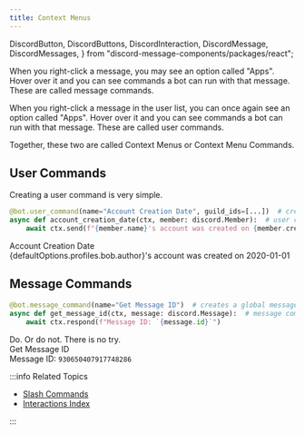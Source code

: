 ```yaml
---
title: Context Menus
---
```


  DiscordButton,
  DiscordButtons,
  DiscordInteraction,
  DiscordMessage,
  DiscordMessages,
} from "discord-message-components/packages/react";


When you right-click a message, you may see an option called "Apps". Hover over it and you can see
commands a bot can run with that message. These are called message commands.

When you right-click a message in the user list, you can once again see an option called "Apps". 
Hover over it and you can see commands a bot can run with that message. These are called user commands.

Together, these two are called Context Menus or Context Menu Commands.

## User Commands

Creating a user command is very simple.

```python
@bot.user_command(name="Account Creation Date", guild_ids=[...])  # create a user command for the supplied guilds
async def account_creation_date(ctx, member: discord.Member):  # user commands return the member
    await ctx.send(f"{member.name}'s account was created on {member.created_at}")
```

<DiscordComponent>
  <DiscordMessage profile="robocord">
    <div slot="interactions">
      <DiscordInteraction profile="bob" contextMenu>
          Account Creation Date
      </DiscordInteraction>
    </div>
      {defaultOptions.profiles.bob.author}'s account was created on 2020-01-01
  </DiscordMessage>
</DiscordComponent>

## Message Commands

```python title="Message Commands Example"
@bot.message_command(name="Get Message ID")  # creates a global message command. use guild_ids=[] to create guild-specific commands.
async def get_message_id(ctx, message: discord.Message):  # message commands return the message
    await ctx.respond(f"Message ID: `{message.id}`")
```

<DiscordComponent>
  <DiscordMessage profile="bob">
    Do. Or do not. There is no try.
  </DiscordMessage>
  <DiscordMessage profile="robocord">
    <div slot="interactions">
      <DiscordInteraction
        author="Other Guide Man"
        avatar="green"
        contextMenu
      >
        Get Message ID
      </DiscordInteraction>
    </div>
    Message ID: <code>930650407917748286</code>
  </DiscordMessage>
</DiscordComponent>

<br/>

:::info Related Topics

-   [Slash Commands](./slash-commands)
-   [Interactions Index](../../interactions)

:::
